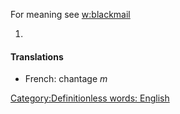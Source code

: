 For meaning see [[w:blackmail]]
#{{stub}} [[Category:Definitionless words: English]]

====Translations====
*French: chantage ''m''